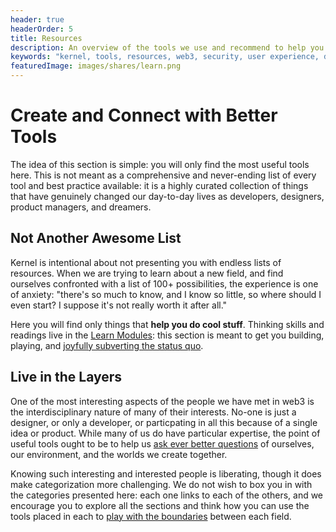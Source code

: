 ```yaml
---
header: true
headerOrder: 5
title: Resources
description: An overview of the tools we use and recommend to help you on your journey towards a better web.
keywords: "kernel, tools, resources, web3, security, user experience, design, development, research"
featuredImage: images/shares/learn.png
---
```


# Create and Connect with Better Tools

The idea of this section is simple: you will only find the most useful tools here. This is not meant as a comprehensive and never-ending list of every tool and best practice available: it is a highly curated collection of things that have genuinely changed our day-to-day lives as developers, designers, product managers, and dreamers.

## Not Another Awesome List

Kernel is intentional about not presenting you with endless lists of resources. When we are trying to learn about a new field, and find ourselves confronted with a list of 100+ possibilities, the experience is one of anxiety: "there's so much to know, and I know so little, so where should I even start? I suppose it's not really worth it after all."

Here you will find only things that **help you do cool stuff**. Thinking skills and readings live in the [Learn Modules](/learn/): this section is meant to get you building, playing, and [joyfully subverting the status quo](/learn/module-1/joyful-subversion).

## Live in the Layers

One of the most interesting aspects of the people we have met in web3 is the interdisciplinary nature of many of their interests. No-one is just a designer, or only a developer, or particpating in all this because of a single idea or product. While many of us do have particular expertise, the point of useful tools ought to be to help us [ask ever better questions](/learn/module-2/better-questions) of ourselves, our environment, and the worlds we create together.

Knowing such interesting and interested people is liberating, though it does make categorization more challenging. We do not wish to box you in with the categories presented here: each one links to each of the others, and we encourage you to explore all the sections and think how you can use the tools placed in each to [play with the boundaries](/build/games/infinite) between each field.